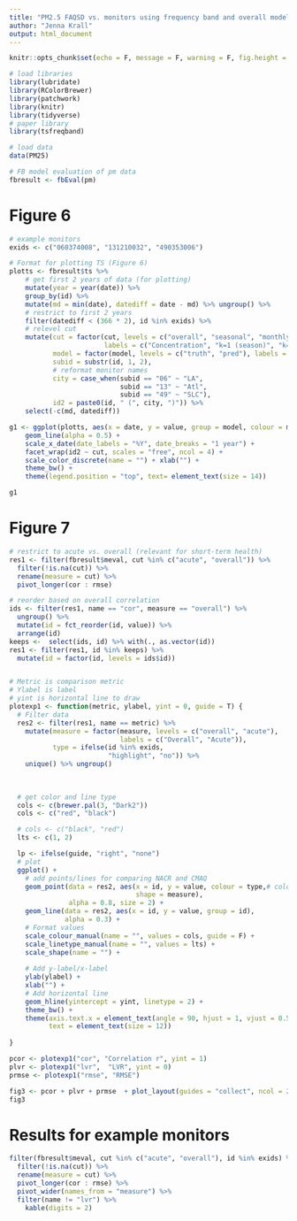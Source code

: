 ```yaml
---
title: "PM2.5 FAQSD vs. monitors using frequency band and overall model evaluation"
author: "Jenna Krall"
output: html_document
---
```



```r
knitr::opts_chunk$set(echo = F, message = F, warning = F, fig.height = 8, fig.width = 6)
```

```r
# load libraries
library(lubridate)
library(RColorBrewer)
library(patchwork)
library(knitr)
library(tidyverse)
# paper library
library(tsfreqband)
```

```r
# load data
data(PM25)
```


```r
# FB model evaluation of pm data
fbresult <- fbEval(pm)
```


# Figure 6


```r
# example monitors
exids <- c("060374008", "131210032", "490353006")

# Format for plotting TS (Figure 6)
plotts <- fbresult$ts %>%
    # get first 2 years of data (for plotting)
    mutate(year = year(date)) %>%
    group_by(id) %>%
    mutate(md = min(date), datediff = date - md) %>% ungroup() %>%
    # restrict to first 2 years
    filter(datediff < (366 * 2), id %in% exids) %>% 
    # relevel cut
    mutate(cut = factor(cut, levels = c("overall", "seasonal", "monthly", "acute"),
                        labels = c("Concentration", "k=1 (season)", "k=2", "k=6 (acute)")),
           model = factor(model, levels = c("truth", "pred"), labels = c("monitor", "FAQSD")),
           subid = substr(id, 1, 2),
           # reformat monitor names
           city = case_when(subid == "06" ~ "LA",
                            subid == "13" ~ "Atl",
                            subid == "49" ~ "SLC"),
           id2 = paste0(id, " (", city, ")")) %>%
    select(-c(md, datediff)) 

g1 <- ggplot(plotts, aes(x = date, y = value, group = model, colour = model)) +
    geom_line(alpha = 0.5) + 
    scale_x_date(date_labels = "%Y", date_breaks = "1 year") +
    facet_wrap(id2 ~ cut, scales = "free", ncol = 4) +
    scale_color_discrete(name = "") + xlab("") +
    theme_bw() +
    theme(legend.position = "top", text= element_text(size = 14))

```


```r
g1
```


# Figure 7



```r
# restrict to acute vs. overall (relevant for short-term health)
res1 <- filter(fbresult$meval, cut %in% c("acute", "overall")) %>%
  filter(!is.na(cut)) %>%
  rename(measure = cut) %>%
  pivot_longer(cor : rmse)

# reorder based on overall correlation
ids <- filter(res1, name == "cor", measure == "overall") %>%
  ungroup() %>%
  mutate(id = fct_reorder(id, value)) %>%
  arrange(id)
keeps <-  select(ids, id) %>% with(., as.vector(id))
res1 <- filter(res1, id %in% keeps) %>%
  mutate(id = factor(id, levels = ids$id))



```


```r

# Metric is comparison metric
# Ylabel is label
# yint is horizontal line to draw
plotexp1 <- function(metric, ylabel, yint = 0, guide = T) {
  # Filter data
  res2 <- filter(res1, name == metric) %>%
    mutate(measure = factor(measure, levels = c("overall", "acute"),
                            labels = c("Overall", "Acute")),
           type = ifelse(id %in% exids,
                         "highlight", "no")) %>%
    unique() %>% ungroup()
  
  
  
  # get color and line type
  cols <- c(brewer.pal(3, "Dark2"))
  cols <- c("red", "black")

  # cols <- c("black", "red")
  lts <- c(1, 2)

  lp <- ifelse(guide, "right", "none")
  # plot
  ggplot() +
    # add points/lines for comparing NACR and CMAQ
    geom_point(data = res2, aes(x = id, y = value, colour = type,# colour = measure, 
                                shape = measure),
               alpha = 0.8, size = 2) +
    geom_line(data = res2, aes(x = id, y = value, group = id),
              alpha = 0.3) +
    # Format values
    scale_colour_manual(name = "", values = cols, guide = F) +
    scale_linetype_manual(name = "", values = lts) +
    scale_shape(name = "") +
    
    # Add y-label/x-label
    ylab(ylabel) +
    xlab("") +  
    # Add horizontal line
    geom_hline(yintercept = yint, linetype = 2) +
    theme_bw() +
    theme(axis.text.x = element_text(angle = 90, hjust = 1, vjust = 0.5),
          text = element_text(size = 12))
  
}
```


```r

pcor <- plotexp1("cor", "Correlation r", yint = 1)
plvr <- plotexp1("lvr",  "LVR", yint = 0)
prmse <- plotexp1("rmse", "RMSE")

fig3 <- pcor + plvr + prmse  + plot_layout(guides = "collect", ncol = 2) 
fig3
```


# Results for example monitors

```r
filter(fbresult$meval, cut %in% c("acute", "overall"), id %in% exids) %>%
  filter(!is.na(cut)) %>%
  rename(measure = cut) %>%
  pivot_longer(cor : rmse) %>%
  pivot_wider(names_from = "measure") %>%
  filter(name != "lvr") %>%
    kable(digits = 2)
```